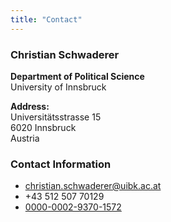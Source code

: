 ```yaml
---
title: "Contact"
---
```


### Christian Schwaderer

**Department of Political Science**  
University of Innsbruck

<i class="bi bi-geo-alt"></i> **Address:**  
Universitätsstrasse 15  
6020 Innsbruck  
Austria

### Contact Information

- <i class="bi bi-envelope"></i> [christian.schwaderer@uibk.ac.at](mailto:christian.schwaderer@uibk.ac.at)
- <i class="bi bi-telephone"></i> +43 512 507 70129
- <i class="ai ai-orcid"></i> [0000-0002-9370-1572](https://orcid.org/0000-0002-9370-1572)